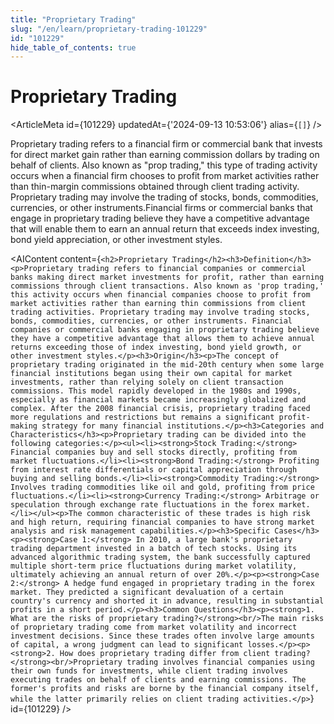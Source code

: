 ```yaml
---
title: "Proprietary Trading"
slug: "/en/learn/proprietary-trading-101229"
id: "101229"
hide_table_of_contents: true
---
```



# Proprietary Trading

<ArticleMeta id={101229} updatedAt={'2024-09-13 10:53:06'} alias={`[]`} />
<div className='border-solid border-b border-t-0 my-4 border-[var(--ifm-color-gray-300)]' />

Proprietary trading refers to a financial firm or commercial bank that invests for direct market gain rather than earning commission dollars by trading on behalf of clients. Also known as "prop trading," this type of trading activity occurs when a financial firm chooses to profit from market activities rather than thin-margin commissions obtained through client trading activity. Proprietary trading may involve the trading of stocks, bonds, commodities, currencies, or other instruments.Financial firms or commercial banks that engage in proprietary trading believe they have a competitive advantage that will enable them to earn an annual return that exceeds index investing, bond yield appreciation, or other investment styles.

<AIContent content={`<h2>Proprietary Trading</h2><h3>Definition</h3><p>Proprietary trading refers to financial companies or commercial banks making direct market investments for profit, rather than earning commissions through client transactions. Also known as 'prop trading,' this activity occurs when financial companies choose to profit from market activities rather than earning thin commissions from client trading activities. Proprietary trading may involve trading stocks, bonds, commodities, currencies, or other instruments. Financial companies or commercial banks engaging in proprietary trading believe they have a competitive advantage that allows them to achieve annual returns exceeding those of index investing, bond yield growth, or other investment styles.</p><h3>Origin</h3><p>The concept of proprietary trading originated in the mid-20th century when some large financial institutions began using their own capital for market investments, rather than relying solely on client transaction commissions. This model rapidly developed in the 1980s and 1990s, especially as financial markets became increasingly globalized and complex. After the 2008 financial crisis, proprietary trading faced more regulations and restrictions but remains a significant profit-making strategy for many financial institutions.</p><h3>Categories and Characteristics</h3><p>Proprietary trading can be divided into the following categories:</p><ul><li><strong>Stock Trading:</strong> Financial companies buy and sell stocks directly, profiting from market fluctuations.</li><li><strong>Bond Trading:</strong> Profiting from interest rate differentials or capital appreciation through buying and selling bonds.</li><li><strong>Commodity Trading:</strong> Involves trading commodities like oil and gold, profiting from price fluctuations.</li><li><strong>Currency Trading:</strong> Arbitrage or speculation through exchange rate fluctuations in the forex market.</li></ul><p>The common characteristic of these trades is high risk and high return, requiring financial companies to have strong market analysis and risk management capabilities.</p><h3>Specific Cases</h3><p><strong>Case 1:</strong> In 2010, a large bank's proprietary trading department invested in a batch of tech stocks. Using its advanced algorithmic trading system, the bank successfully captured multiple short-term price fluctuations during market volatility, ultimately achieving an annual return of over 20%.</p><p><strong>Case 2:</strong> A hedge fund engaged in proprietary trading in the forex market. They predicted a significant devaluation of a certain country's currency and shorted it in advance, resulting in substantial profits in a short period.</p><h3>Common Questions</h3><p><strong>1. What are the risks of proprietary trading?</strong><br/>The main risks of proprietary trading come from market volatility and incorrect investment decisions. Since these trades often involve large amounts of capital, a wrong judgment can lead to significant losses.</p><p><strong>2. How does proprietary trading differ from client trading?</strong><br/>Proprietary trading involves financial companies using their own funds for investments, while client trading involves executing trades on behalf of clients and earning commissions. The former's profits and risks are borne by the financial company itself, while the latter primarily relies on client trading activities.</p>`} id={101229} />
